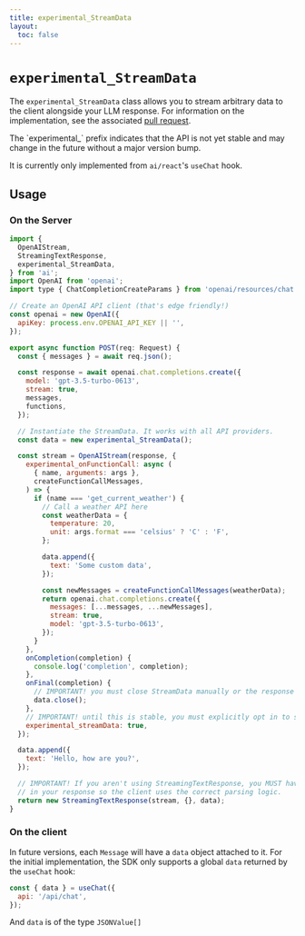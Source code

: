 ```yaml
---
title: experimental_StreamData
layout:
  toc: false
---
```



# `experimental_StreamData`

The `experimental_StreamData` class allows you to stream arbitrary data to the client alongside your LLM response.
For information on the implementation, see the associated [pull request](https://github.com/vercel/ai/pull/425).

<Callout>
  The `experimental_` prefix indicates that the API is not yet stable and may
  change in the future without a major version bump.

It is currently only implemented from `ai/react`'s `useChat` hook.

</Callout>

## Usage

### On the Server

```jsx filename="app/api/chat/route.ts" {24-25,39-40,58-59,62-63,66-67}
import {
  OpenAIStream,
  StreamingTextResponse,
  experimental_StreamData,
} from 'ai';
import OpenAI from 'openai';
import type { ChatCompletionCreateParams } from 'openai/resources/chat';

// Create an OpenAI API client (that's edge friendly!)
const openai = new OpenAI({
  apiKey: process.env.OPENAI_API_KEY || '',
});

export async function POST(req: Request) {
  const { messages } = await req.json();

  const response = await openai.chat.completions.create({
    model: 'gpt-3.5-turbo-0613',
    stream: true,
    messages,
    functions,
  });

  // Instantiate the StreamData. It works with all API providers.
  const data = new experimental_StreamData();

  const stream = OpenAIStream(response, {
    experimental_onFunctionCall: async (
      { name, arguments: args },
      createFunctionCallMessages,
    ) => {
      if (name === 'get_current_weather') {
        // Call a weather API here
        const weatherData = {
          temperature: 20,
          unit: args.format === 'celsius' ? 'C' : 'F',
        };

        data.append({
          text: 'Some custom data',
        });

        const newMessages = createFunctionCallMessages(weatherData);
        return openai.chat.completions.create({
          messages: [...messages, ...newMessages],
          stream: true,
          model: 'gpt-3.5-turbo-0613',
        });
      }
    },
    onCompletion(completion) {
      console.log('completion', completion);
    },
    onFinal(completion) {
      // IMPORTANT! you must close StreamData manually or the response will never finish.
      data.close();
    },
    // IMPORTANT! until this is stable, you must explicitly opt in to supporting streamData.
    experimental_streamData: true,
  });

  data.append({
    text: 'Hello, how are you?',
  });

  // IMPORTANT! If you aren't using StreamingTextResponse, you MUST have the `X-Experimental-Stream-Data: 'true'` header
  // in your response so the client uses the correct parsing logic.
  return new StreamingTextResponse(stream, {}, data);
}
```

### On the client

In future versions, each `Message` will have a `data` object attached to it. For the initial implementation, the SDK only supports a global `data`
returned by the `useChat` hook:

```jsx
const { data } = useChat({
  api: '/api/chat',
});
```

And `data` is of the type `JSONValue[]`
